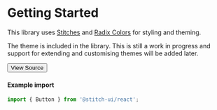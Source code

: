 

# Getting Started

<Meta title="Getting Started" />

This library uses [Stitches](https://stitches.dev/docs/introduction) and [Radix Colors](https://www.radix-ui.com/docs/colors/palette-composition/the-scales) for styling and theming.

The theme is included in the library. This is still a work in progress and support for extending and customising themes will be added later.

[<Button size='medium'>View Source</Button>](https://github.com/smurph7/stitch-ui)

#### Example import

```javascript
import { Button } from '@stitch-ui/react';
```
